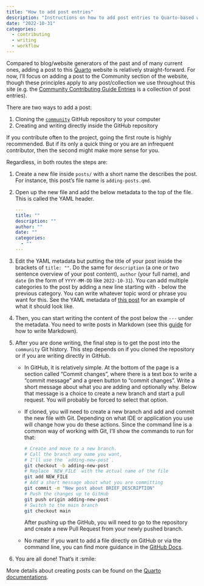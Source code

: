 ```yaml
---
title: "How to add post entries"
description: "Instructions on how to add post entries to Quarto-based websites."
date: "2022-10-31"
categories:
  - contributing
  - writing
  - workflow
---
```


Compared to blog/website generators of the past and of many current
ones, adding a post to this [Quarto](https://quarto.org/) website is
relatively straight-forward. For now, I'll focus on adding a post to the
Community section of the website, though these principles apply to any
post/collection we use throughout this site (e.g. the [Community
Contributing Guide Entries](index.qmd) is
a collection of post entries).

There are two ways to add a post:

1.  Cloning the
    [`community`](https://github.com/seedcase-project/community)
    GitHub repository to your computer
2.  Creating and writing directly inside the GitHub repository

If you contribute often to the project, going the first route is highly
recommended. But if its only a quick thing or you are an infrequent
contributor, then the second might make more sense for you.

Regardless, in both routes the steps are:

1.  Create a new file inside `posts/` with a short
    name the describes the post. For instance, this post's file
    name is `adding-posts.qmd`.

2.  Open up the new file and add the below metadata to the top of the
    file. This is called the YAML header.

    ``` yaml
    ---
    title: ""
    description: ""
    author: ""
    date: ""
    categories:
      - ""
    ---
    ```

3.  Edit the YAML metadata but putting the title of your post inside the
    brackets of `title: ""`. Do the same for `description` (a one or two
    sentence overview of your post content), `author` (your full name),
    and `date` (in the form of `YYYY-MM-DD` like `2022-10-31`). You can
    add multiple categories to the post by adding a new line starting
    with `-` below the previous category. You can write whatever topic
    word or phrase you want for this. See the YAML metadata of [this
    post](https://github.com/seedcase-project/community/blob/main/guides/adding-posts/index.md)
    for an example of what it should look like.

4.  Then, you can start writing the content of the post below the `---`
    under the metadata. You need to write posts in Markdown (see this
    [guide](https://quarto.org/docs/authoring/markdown-basics.html) for
    how to write Markdown).

5.  After you are done writing, the final step is to get the post into
    the `community` Git history. This step depends on if you
    cloned the repository or if you are writing directly in GitHub.

    -   In GitHub, it is relatively simple. At the bottom of the page is
        a section called "Commit changes", where there is a text box to
        write a "commit message" and a green button to "commit changes".
        Write a short message about what you are adding and optionally
        why. Below that message is a choice to create a new branch and
        start a pull request. You will probably be forced to select that
        option.

    -   If cloned, you will need to create a new branch and add and
        commit the new file with Git. Depending on what IDE or
        application you use will change how you do these actions. Since
        the command line is a common way of working with Git, I'll show
        the commands to run for that:

        ``` bash
        # Create and move to a new branch. 
        # Call the branch any name you want, 
        # I'll use the `adding-new-post`.
        git checkout -b adding-new-post
        # Replace `NEW_FILE` with the actual name of the file
        git add NEW_FILE 
        # Add a short message about what you are committing
        git commit -m "New post about BRIEF_DESCRIPTION"
        # Push the changes up to GitHub
        git push origin adding-new-post
        # Switch to the main branch
        git checkout main
        ```
        
        After pushing up the GitHub, you will need to go to the
        repository and create a new Pull Request from your newly pushed
        branch.
    
    -   No matter if you want to add a file directly on GitHub or via the command line, you can find more guidance in the [GitHub Docs](https://docs.github.com/en/repositories/working-with-files/managing-files/adding-a-file-to-a-repository).
        

6.  You are all done! That's it :smile:

More details about creating posts can be found on the [Quarto
documentations](https://quarto.org/docs/websites/website-blog.html#posts-directory).

